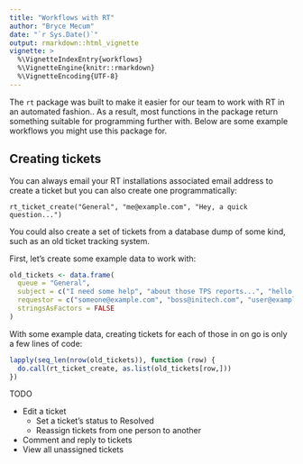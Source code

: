 ```yaml
---
title: "Workflows with RT"
author: "Bryce Mecum"
date: "`r Sys.Date()`"
output: rmarkdown::html_vignette
vignette: >
  %\VignetteIndexEntry{workflows}
  %\VignetteEngine{knitr::rmarkdown}
  %\VignetteEncoding{UTF-8}
---
```


The `rt` package was built to make it easier for our team to work with RT in an automated fashion..
As a result, most functions in the package return something suitable for programming further with.
Below are some example workflows you might use this package for.


## Creating tickets

You can always email your RT installations associated email address to create a ticket but you can also create one programmatically:

```
rt_ticket_create("General", "me@example.com", "Hey, a quick question...")
```

You could also create a set of tickets from a database dump of some kind, such as an old ticket tracking system.

First, let's create some example data to work with:

```r
old_tickets <- data.frame(
  queue = "General",
  subject = c("I need some help", "about those TPS reports...", "hello!"),
  requestor = c("someone@example.com", "boss@initech.com", "user@example.com"),
  stringsAsFactors = FALSE
)
```

With some example data, creating tickets for each of those in on go is only a few lines of code:

```r
lapply(seq_len(nrow(old_tickets)), function (row) {
  do.call(rt_ticket_create, as.list(old_tickets[row,]))
})
```

TODO

- Edit a ticket
    - Set a ticket's status to Resolved
    - Reassign tickets from one person to another
- Comment and reply to tickets
- View all unassigned tickets

